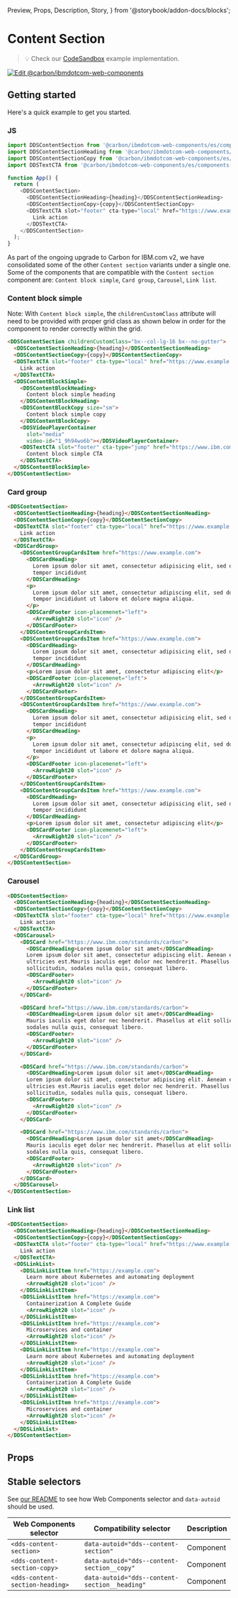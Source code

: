   Preview,
  Props,
  Description,
  Story,
} from '@storybook/addon-docs/blocks';

# Content Section

> 💡 Check our
> [CodeSandbox](https://githubbox.com/carbon-design-system/carbon-for-ibm-dotcom/tree/master/packages/web-components/examples/codesandbox/components-react/content-section)
> example implementation.

[![Edit @carbon/ibmdotcom-web-components](https://codesandbox.io/static/img/play-codesandbox.svg)](https://githubbox.com/carbon-design-system/carbon-for-ibm-dotcom/tree/master/packages/web-components/examples/codesandbox/components-react/content-section)

## Getting started

Here's a quick example to get you started.

### JS

```javascript
import DDSContentSection from '@carbon/ibmdotcom-web-components/es/components-react/content-section/content-section';
import DDSContentSectionHeading from '@carbon/ibmdotcom-web-components/es/components-react/content-section/content-section-heading';
import DDSContentSectionCopy from '@carbon/ibmdotcom-web-components/es/components-react/content-section/content-section-copy';
import DDSTextCTA from '@carbon/ibmdotcom-web-components/es/components-react/cta/text-cta';

function App() {
  return (
    <DDSContentSection>
      <DDSContentSectionHeading>{heading}</DDSContentSectionHeading>
      <DDSContentSectionCopy>{copy}</DDSContentSectionCopy>
      <DDSTextCTA slot="footer" cta-type="local" href="https://www.example.com">
        Link action
      </DDSTextCTA>
    </DDSContentSection>
  );
}
```

As part of the ongoing upgrade to Carbon for IBM.com v2, we have consolidated
some of the other `Content section` variants under a single one. Some of the
components that are compatible with the `Content section` component are:
`Content block simple`, `Card group`, `Carousel`, `Link list`.

### Content block simple

Note: With `Content block simple`, the `childrenCustomClass` attribute will need
to be provided with proper grid class as shown below in order for the component
to render correctly within the grid.

```html
<DDSContentSection childrenCustomClass="bx--col-lg-16 bx--no-gutter">
  <DDSContentSectionHeading>{heading}</DDSContentSectionHeading>
  <DDSContentSectionCopy>{copy}</DDSContentSectionCopy>
  <DDSTextCTA slot="footer" cta-type="local" href="https://www.example.com">
    Link action
  </DDSTextCTA>
  <DDSContentBlockSimple>
    <DDSContentBlockHeading>
      Content block simple heading
    </DDSContentBlockHeading>
    <DDSContentBlockCopy size="sm">
      Content block simple copy
    </DDSContentBlockCopy>
    <DDSVideoPlayerContainer
      slot="media"
      video-id="1_9h94wo6b"></DDSVideoPlayerContainer>
    <DDSTextCTA slot="footer" cta-type="jump" href="https://www.ibm.com">
      Content block simple CTA
    </DDSTextCTA>
  </DDSContentBlockSimple>
</DDSContentSection>
```

### Card group

```html
<DDSContentSection>
  <DDSContentSectionHeading>{heading}</DDSContentSectionHeading>
  <DDSContentSectionCopy>{copy}</DDSContentSectionCopy>
  <DDSTextCTA slot="footer" cta-type="local" href="https://www.example.com">
    Link action
  </DDSTextCTA>
  <DDSCardGroup>
    <DDSContentGroupCardsItem href="https://www.example.com">
      <DDSCardHeading>
        Lorem ipsum dolor sit amet, consectetur adipisicing elit, sed do eiusmod
        tempor incididunt
      </DDSCardHeading>
      <p>
        Lorem ipsum dolor sit amet, consectetur adipiscing elit, sed do eiusmod
        tempor incididunt ut labore et dolore magna aliqua.
      </p>
      <DDSCardFooter icon-placemenet="left">
        <ArrowRight20 slot="icon" />
      </DDSCardFooter>
    </DDSContentGroupCardsItem>
    <DDSContentGroupCardsItem href="https://www.example.com">
      <DDSCardHeading>
        Lorem ipsum dolor sit amet, consectetur adipisicing elit, sed do eiusmod
        tempor incididunt
      </DDSCardHeading>
      <p>Lorem ipsum dolor sit amet, consectetur adipiscing elit</p>
      <DDSCardFooter icon-placemenet="left">
        <ArrowRight20 slot="icon" />
      </DDSCardFooter>
    </DDSContentGroupCardsItem>
    <DDSContentGroupCardsItem href="https://www.example.com">
      <DDSCardHeading>
        Lorem ipsum dolor sit amet, consectetur adipisicing elit, sed do eiusmod
        tempor incididunt
      </DDSCardHeading>
      <p>
        Lorem ipsum dolor sit amet, consectetur adipiscing elit, sed do eiusmod
        tempor incididunt ut labore et dolore magna aliqua.
      </p>
      <DDSCardFooter icon-placemenet="left">
        <ArrowRight20 slot="icon" />
      </DDSCardFooter>
    </DDSContentGroupCardsItem>
    <DDSContentGroupCardsItem href="https://www.example.com">
      <DDSCardHeading>
        Lorem ipsum dolor sit amet, consectetur adipisicing elit, sed do eiusmod
        tempor incididunt
      </DDSCardHeading>
      <p>Lorem ipsum dolor sit amet, consectetur adipiscing elit</p>
      <DDSCardFooter icon-placemenet="left">
        <ArrowRight20 slot="icon" />
      </DDSCardFooter>
    </DDSContentGroupCardsItem>
  </DDSCardGroup>
</DDSContentSection>
```

### Carousel

```html
<DDSContentSection>
  <DDSContentSectionHeading>{heading}</DDSContentSectionHeading>
  <DDSContentSectionCopy>{copy}</DDSContentSectionCopy>
  <DDSTextCTA slot="footer" cta-type="local" href="https://www.example.com">
    Link action
  </DDSTextCTA>
  <DDSCarousel>
    <DDSCard href="https://www.ibm.com/standards/carbon">
      <DDSCardHeading>Lorem ipsum dolor sit amet</DDSCardHeading>
      Lorem ipsum dolor sit amet, consectetur adipiscing elit. Aenean et
      ultricies est.Mauris iaculis eget dolor nec hendrerit. Phasellus at elit
      sollicitudin, sodales nulla quis, consequat libero.
      <DDSCardFooter>
        <ArrowRight20 slot="icon" />
      </DDSCardFooter>
    </DDSCard>

    <DDSCard href="https://www.ibm.com/standards/carbon">
      <DDSCardHeading>Lorem ipsum dolor sit amet</DDSCardHeading>
      Mauris iaculis eget dolor nec hendrerit. Phasellus at elit sollicitudin,
      sodales nulla quis, consequat libero.
      <DDSCardFooter>
        <ArrowRight20 slot="icon" />
      </DDSCardFooter>
    </DDSCard>

    <DDSCard href="https://www.ibm.com/standards/carbon">
      <DDSCardHeading>Lorem ipsum dolor sit amet</DDSCardHeading>
      Lorem ipsum dolor sit amet, consectetur adipiscing elit. Aenean et
      ultricies est.Mauris iaculis eget dolor nec hendrerit. Phasellus at elit
      sollicitudin, sodales nulla quis, consequat libero.
      <DDSCardFooter>
        <ArrowRight20 slot="icon" />
      </DDSCardFooter>
    </DDSCard>

    <DDSCard href="https://www.ibm.com/standards/carbon">
      <DDSCardHeading>Lorem ipsum dolor sit amet</DDSCardHeading>
      Mauris iaculis eget dolor nec hendrerit. Phasellus at elit sollicitudin,
      sodales nulla quis, consequat libero.
      <DDSCardFooter>
        <ArrowRight20 slot="icon" />
      </DDSCardFooter>
    </DDSCard>
  </DDSCarousel>
</DDSContentSection>
```

### Link list

```html
<DDSContentSection>
  <DDSContentSectionHeading>{heading}</DDSContentSectionHeading>
  <DDSContentSectionCopy>{copy}</DDSContentSectionCopy>
  <DDSTextCTA slot="footer" cta-type="local" href="https://www.example.com">
    Link action
  </DDSTextCTA>
  <DDSLinkList>
    <DDSLinkListItem href="https://example.com">
      Learn more about Kubernetes and automating deployment
      <ArrowRight20 slot="icon" />
    </DDSLinkListItem>
    <DDSLinkListItem href="https://example.com">
      Containerization A Complete Guide
      <ArrowRight20 slot="icon" />
    </DDSLinkListItem>
    <DDSLinkListItem href="https://example.com">
      Microservices and container
      <ArrowRight20 slot="icon" />
    </DDSLinkListItem>
    <DDSLinkListItem href="https://example.com">
      Learn more about Kubernetes and automating deployment
      <ArrowRight20 slot="icon" />
    </DDSLinkListItem>
    <DDSLinkListItem href="https://example.com">
      Containerization A Complete Guide
      <ArrowRight20 slot="icon" />
    </DDSLinkListItem>
    <DDSLinkListItem href="https://example.com">
      Microservices and container
      <ArrowRight20 slot="icon" />
    </DDSLinkListItem>
  </DDSLinkList>
</DDSContentSection>
```

## Props

<Props of={PropTypesRef} />

## Stable selectors

See
[our README](https://github.com/carbon-design-system/carbon-for-ibm-dotcom/tree/master/packages/web-components#stable-selectors-for-analytics-and-integratione2e-testing-in-web-components)
to see how Web Components selector and `data-autoid` should be used.

| Web Components selector         | Compatibility selector                        | Description |
| ------------------------------- | --------------------------------------------- | ----------- |
| `<dds-content-section>`         | `data-autoid="dds--content-section"`          | Component   |
| `<dds-content-section-copy>`    | `data-autoid="dds--content-section__copy"`    | Component   |
| `<dds-content-section-heading>` | `data-autoid="dds--content-section__heading"` | Component   |

<Description markdown={contributing} />
